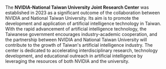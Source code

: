 ---
---

The **NVIDIA-National Taiwan University Joint Research Center** was established in 2023 as a significant outcome of the collaboration between NVIDIA and National Taiwan University. Its aim is to promote the development and application of artificial intelligence technology in Taiwan. With the rapid advancement of artificial intelligence technology, the Taiwanese government encourages industry-academic cooperation, and the partnership between NVIDIA and National Taiwan University will contribute to the growth of Taiwan's artificial intelligence industry. The center is dedicated to accelerating interdisciplinary research, technology development, and educational outreach in artificial intelligence by leveraging the resources of both NVIDIA and the university.